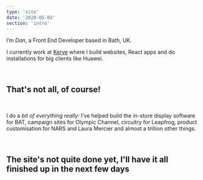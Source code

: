 ```yaml
---
type: 'site'
date: '2020-05-03'
section: 'intro'
---
```


I’m <em>Dan</em>, a Front End Developer based in Bath, UK.

I currently work at [Kerve](https://kerve.co.uk) where I build websites, React apps and do installations for big clients like Huawei.

<br />

## That's not all, of course!

<br />

I do a <em> bit of everything really:</em> I’ve helped build the in-store display software for BAT, campaign sites for  Olympic Channel, circuitry for Leapfrog, product customisation for NARS and Laura Mercier and almost a trillion other things.

<br />

## The site's not quite done yet, I'll have it all finished up in the next few days
